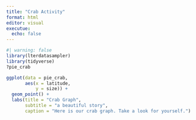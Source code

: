 ```yaml
---
title: "Crab Activity"
format: html
editor: visual
executue:
  echo: false
---
```


```r
#| warning: false
library(lterdatasampler)
library(tidyverse)
?pie_crab

```

```r
ggplot(data = pie_crab, 
       aes(x = latitude,  
           y = size)) + 
  geom_point() +
  labs(title = "Crab Graph",
       subtitle = "a beautiful story",
       caption = "Here is our crab graph. Take a look for yourself.")
```
